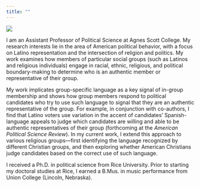 ```yaml
---
title: ""
---
```



![](files/quezada-edited.jpg){.img}

I am an Assistant Professor of Political Science at Agnes Scott College. My research interests lie in the area of American political behavior, with a focus on Latino representation and the intersection of religion and politics. My work examines how members of particular social groups (such as Latinos and religious individuals) engage in racial, ethnic, religious, and political boundary-making to determine who is an authentic member or representative of their group.

My work implicates group-specific language as a key signal of in-group membership and shows how group members respond to political candidates who try to use such language to signal that they are an authentic representative of the group. For example, in conjunction with co-authors, I find that Latino voters use variation in the accent of candidates' Spanish-language appeals to judge which candidates are willing and able to be authentic representatives of their group (forthcoming at the *American Political Science Review*). In my current work, I extend this approach to various religious groups---first identifying the language recognized by different Christian groups, and then exploring whether American Christians judge candidates based on the correct use of such language.

I received a Ph.D. in political science from Rice University. Prior to starting my doctoral studies at Rice, I earned a B.Mus. in music performance from Union College (Lincoln, Nebraska).








